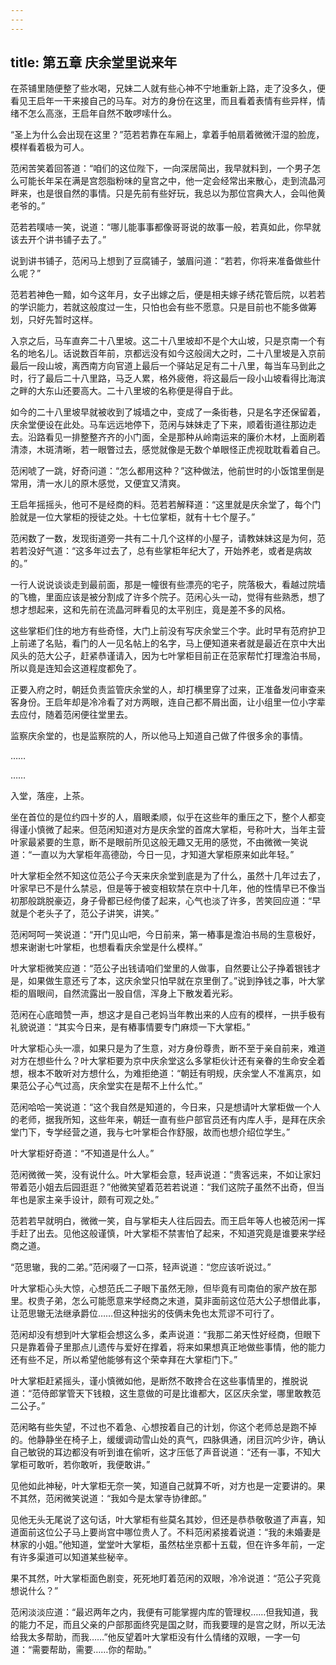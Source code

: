 ```yaml
---
---
---
```

title: 第五章 庆余堂里说来年
---




在茶铺里随便整了些水喝，兄妹二人就有些心神不宁地重新上路，走了没多久，便看见王启年一干来接自己的马车。对方的身份在这里，而且看着表情有些异样，情绪不怎么高涨，王启年自然不敢啰嗦什么。

“圣上为什么会出现在这里？”范若若靠在车厢上，拿着手帕扇着微微汗湿的脸庞，模样看着极为可人。

范闲苦笑着回答道：“咱们的这位陛下，一向深居简出，我早就料到，一个男子怎么可能长年呆在满是宫怨脂粉味的皇宫之中，他一定会经常出来散心，走到流晶河畔来，也是很自然的事情。只是先前有些好玩，我总以为那位宫典大人，会叫他黄老爷的。”

范若若噗哧一笑，说道：“哪儿能事事都像哥哥说的故事一般，若真如此，你早就该去开个讲书铺子去了。”

说到讲书铺子，范闲马上想到了豆腐铺子，皱眉问道：“若若，你将来准备做些什么呢？”

范若若神色一黯，如今这年月，女子出嫁之后，便是相夫嫁子绣花管后院，以若若的学识能力，若就这般度过一生，只怕也会有些不愿意。只是目前也不能多做筹划，只好先暂时这样。

入京之后，马车直奔二十八里坡。这二十八里坡却不是个大山坡，只是京南一个有名的地名儿。话说数百年前，京都远没有如今这般阔大之时，二十八里坡是入京前最后一段山坡，离西南方向官道上最后一个驿站足足有二十八里，每当车马到此之时，行了最后二十八里路，马乏人累，格外疲倦，将这最后一段小山坡看得比海滨之畔的大东山还要高大。二十八里坡的名称便是得自于此。

如今的二十八里坡早就被收到了城墙之中，变成了一条街巷，只是名字还保留着，庆余堂便设在此处。马车远远地停下，范闲与妹妹走了下来，顺着街道往那边走去。沿路看见一排整整齐齐的小门面，全是那种从岭南运来的廉价木材，上面刷着清漆，木斑清晰，若一眼瞥过去，感觉就像是无数个单眼怪正虎视耽耽看着自己。

范闲唬了一跳，好奇问道：“怎么都用这种？”这种做法，他前世时的小饭馆里倒是常用，清一水儿的原木感觉，又便宜又清爽。

王启年摇摇头，他可不是经商的料。范若若解释道：“这里就是庆余堂了，每个门脸就是一位大掌柜的授徒之处。十七位掌柜，就有十七个屋子。”

范闲数了一数，发现街道旁一共有二十几个这样的小屋子，请教妹妹这是为何，范若若没好气道：“这多年过去了，总有些掌柜年纪大了，开始养老，或者是病故的。”

一行人说说谈谈走到最前面，那是一幢很有些漂亮的宅子，院落极大，看越过院墙的飞檐，里面应该是被分割成了许多个院子。范闲心头一动，觉得有些熟悉，想了想才想起来，这和先前在流晶河畔看见的太平别庄，竟是差不多的风格。

这些掌柜们住的地方有些奇怪，大门上前没有写庆余堂三个字。此时早有范府护卫上前递了名贴，看门的人一见名帖上的名字，马上便知道来者就是最近在京中大出风头的范大公子，赶紧恭谨请入，因为七叶掌柜目前正在范家帮忙打理澹泊书局，所以竟是连知会这道程度都免了。

正要入府之时，朝廷负责监管庆余堂的人，却打横里穿了过来，正准备发问审查来客身份。王启年却是冷冷看了对方两眼，连自己都不屑出面，让小组里一位小字辈去应付，随着范闲便往堂里去。

监察庆余堂的，也是监察院的人，所以他马上知道自己做了件很多余的事情。

……

……

入堂，落座，上茶。

坐在首位的是位约四十岁的人，眉眼柔顺，似乎在这些年的重压之下，整个人都变得谨小慎微了起来。但范闲知道对方是庆余堂的首席大掌柜，号称叶大，当年主营叶家最紧要的生意，断不是眼前所见这般无趣又无用的感觉，不由微微一笑说道：“一直以为大掌柜年高德劭，今日一见，才知道大掌柜原来如此年轻。”

叶大掌柜全然不知这位范公子今天来庆余堂到底是为了什么，虽然十几年过去了，叶家早已不是什么禁忌，但是等于被变相软禁在京中十几年，他的性情早已不像当初那般跳脱豪迈，身子骨都已经佝偻了起来，心气也淡了许多，苦笑回应道：“早就是个老头子了，范公子讲笑，讲笑。”

范闲呵呵一笑说道：“开门见山吧，今日前来，第一樁事是澹泊书局的生意极好，想来谢谢七叶掌柜，也想看看庆余堂是什么模样。”

叶大掌柜微笑应道：“范公子出钱请咱们堂里的人做事，自然要让公子挣着银钱才是，如果做生意还亏了本，这庆余堂只怕早就在京里倒了。”说到挣钱之事，叶大掌柜的眉眼间，自然流露出一股自信，浑身上下散发着光彩。

范闲在心底暗赞一声，想这才是自己老妈当年教出来的人应有的模样，一拱手极有礼貌说道：“其实今日来，是有樁事情要专门麻烦一下大掌柜。”

叶大掌柜心头一凛，如果只是为了生意，对方身份尊贵，断不至于亲自前来，难道对方在想些什么？叶大掌柜要为京中庆余堂这么多掌柜伙计还有亲眷的生命安全着想，根本不敢听对方想什么，为难拒绝道：“朝廷有明规，庆余堂人不准离京，如果范公子心气过高，庆余堂实在是帮不上什么忙。”

范闲哈哈一笑说道：“这个我自然是知道的，今日来，只是想请叶大掌柜做一个人的老师，据我所知，这些年来，朝廷一直有些户部官员还有内库人手，是拜在庆余堂门下，专学经营之道，我与七叶掌柜合作舒服，故而也想介绍位学生。”

叶大掌柜好奇道：“不知道是什么人。”

范闲微微一笑，没有说什么。叶大掌柜会意，轻声说道：“贵客远来，不如让家妇带着范小姐去后园逛逛？”他微笑望着范若若说道：“我们这院子虽然不出奇，但当年也是家主亲手设计，颇有可观之处。”

范若若早就明白，微微一笑，自与掌柜夫人往后园去。而王启年等人也被范闲一挥手赶了出去。见他这般谨慎，叶大掌柜不禁害怕了起来，不知道究竟是谁要来学经商之道。

“范思辙，我的二弟。”范闲啜了一口茶，轻声说道：“您应该听说过。”

叶大掌柜心头大惊，心想范氏二子眼下虽然无隙，但毕竟有司南伯的家产放在那里。权贵子弟，怎么可能愿意来学经商之末道，莫非面前这位范大公子想借此事，让范思辙无法继承爵位……但这种拙劣的伎俩未免也太荒谬不可行了。

范闲却没有想到叶大掌柜会想这么多，柔声说道：“我那二弟天性好经商，但眼下只是靠着骨子里那点儿遗传与爱好在撑着，将来如果想真正地做些事情，他的能力还有些不足，所以希望他能够有这个荣幸拜在大掌柜门下。”

叶大掌柜赶紧摇头，谨小慎微如他，是断然不敢搀合在这些事情里的，推脱说道：“范侍郎掌管天下钱粮，这生意做的可是比谁都大，区区庆余堂，哪里敢教范二公子。”

范闲略有些失望，不过也不着急、心想按着自己的计划，你这个老师总是跑不掉的。他静静坐在椅子上，缓缓调动雪山处的真气，四脉俱通，闭目沉吟少许，确认自己敏锐的耳边都没有听到谁在偷听，这才压低了声音说道：“还有一事，不知大掌柜可敢听，若你敢听，我便敢讲。”

见他如此神秘，叶大掌柜无奈一笑，知道自己就算不听，对方也是一定要讲的。果不其然，范闲微笑说道：“我如今是太掌寺协律郎。”

见他无头无尾说了这句话，叶大掌柜有些莫名其妙，但还是恭恭敬敬道了声喜，知道面前这位公子马上要尚宫中哪位贵人了。不料范闲紧接着说道：“我的未婚妻是林家的小姐。”他知道，堂堂叶大掌柜，虽然枯坐京都十五载，但在许多年前，一定有许多渠道可以知道某些秘辛。

果不其然，叶大掌柜面色剧变，死死地盯着范闲的双眼，冷冷说道：“范公子究竟想说什么？”

范闲淡淡应道：“最迟两年之内，我便有可能掌握内库的管理权……但我知道，我的能力不足，而且父亲的户部那面终究是国之财，而我要理的是宫之财，所以无法给我太多帮助，而我……”他反望着叶大掌柜没有什么情绪的双眼，一字一句道：“需要帮助，需要……你的帮助。”